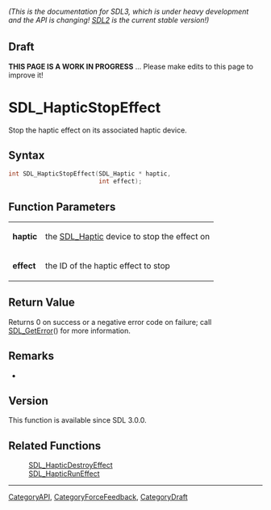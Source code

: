 ====== (This is the documentation for SDL3, which is under heavy development and the API is changing! [https://wiki.libsdl.org/SDL2/ SDL2] is the current stable version!) ======

== Draft ==

'''THIS PAGE IS A WORK IN PROGRESS''' ... Please make edits to this page to improve it!
= SDL_HapticStopEffect =

Stop the haptic effect on its associated haptic device.

== Syntax ==

<syntaxhighlight lang='c'>
int SDL_HapticStopEffect(SDL_Haptic * haptic,
                         int effect);
</syntaxhighlight>

== Function Parameters ==

{|
|'''haptic'''
|the [[SDL_Haptic]] device to stop the effect on
|-
|'''effect'''
|the ID of the haptic effect to stop
|}

== Return Value ==

Returns 0 on success or a negative error code on failure; call
[[SDL_GetError]]() for more information.

== Remarks ==

*

== Version ==

This function is available since SDL 3.0.0.

== Related Functions ==

:[[SDL_HapticDestroyEffect]]
:[[SDL_HapticRunEffect]]

----
[[CategoryAPI]], [[CategoryForceFeedback]], [[CategoryDraft]]


